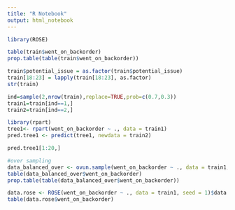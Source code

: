 ---
title: "R Notebook"
output: html_notebook
---

```{r}
library(ROSE)
```

```{r}
table(train$went_on_backorder)
prop.table(table(train$went_on_backorder))
```
```{r}
train$potential_issue = as.factor(train$potential_issue)
train[18:23] = lapply(train[18:23], as.factor)
str(train)
```


```{r}
ind=sample(2,nrow(train),replace=TRUE,prob=c(0.7,0.3))
train1=train[ind==1,]
train2=train[ind==2,]
```


```{r}
library(rpart)
tree1<- rpart(went_on_backorder ~ ., data = train1)
pred.tree1 <- predict(tree1, newdata = train2)
```

```{r}
pred.tree1[1:20,]
```
```{r}
#over sampling
data_balanced_over <- ovun.sample(went_on_backorder ~ ., data = train1, method = "over")$data
table(data_balanced_over$went_on_backorder)
prop.table(table(data_balanced_over$went_on_backorder))
```


```{r}
data.rose <- ROSE(went_on_backorder ~ ., data = train1, seed = 1)$data
table(data.rose$went_on_backorder)
```

